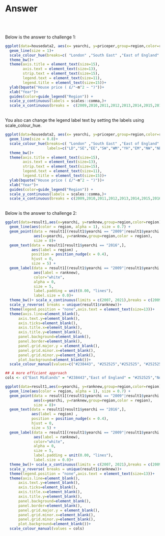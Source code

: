 # Answer
<br>

<br>
Below is the answer to challenge 1:

```r
ggplot(data=housedata2, aes(x= yearchi, y=priceper,group=region,color=region)) +geom_point(size=2)+
  geom_line(size = 1)+
  scale_colour_hue(breaks=c( "London" ,"South East" ,"East of England" ,"South West","West Midlands","Yorkshire and The Humber","East Midlands","North West","North East") )+
  theme_bw()+
  theme(axis.title = element_text(size=15),
        axis.text = element_text(size=13),
        strip.text = element_text(size=15),
        legend.text = element_text(size=11),
        legend.title = element_text(size=15))+
  ylab(bquote("House price ( £/"~m^2 ~ ")"))+
  xlab("Year")+
  guides(color=guide_legend("Region")) +
  scale_y_continuous(labels = scales::comma,)+
  scale_x_continuous(breaks =  c(2009,2010,2011,2012,2013,2014,2015,2016))
```
<br>
You also can change the legend label text by setting the labels using scale_colour_hue.
```r
ggplot(data=housedata2, aes(x= yearchi, y=priceper,group=region,color=region)) +geom_point(size=1.8)+
  geom_line(size = 0.8)+
  scale_colour_hue(breaks=c( "London" ,"South East" ,"East of England" ,"South West","West Midlands","Yorkshire and The Humber","East Midlands","North West","North East"),
                   labels=c("LD","SE","EE","SW","WM","YH","EM","NW","NE") )+
  theme_bw()+
  theme(axis.title = element_text(size=15), 
        axis.text = element_text(size=13),
        strip.text = element_text(size=15),
        legend.text = element_text(size=11),
        legend.title = element_text(size=15))+
  ylab(bquote("House price ( £/"~m^2 ~ ")"))+
  xlab("Year")+
  guides(color=guide_legend("Region")) +
  scale_y_continuous(labels = scales::comma,)+
  scale_x_continuous(breaks = c(2009,2010,2011,2012,2013,2014,2015,2016))
```
<br>
Below is the answer to challenge 2:
```r
ggplot(data=result1,aes(x=yearchi, y=ranknew,group=region,color=region))+
  geom_line(aes(color = region, alpha = 1), size = 0.7) +
  geom_point(data = result1[(result1$yearchi == "2009"|result1$yearchi == "2016"),],
             aes(x=yearchi, y=ranknew,group=region,color = region),
             size = 8)+
  geom_text(data = result1[result1$yearchi == "2016",], 
            aes(label = region) , 
            position = position_nudge(x = 0.4),
            hjust = 0,
            size = 5) +
  geom_label(data = result1[(result1$yearchi == "2009"|result1$yearchi == "2016"),],
             aes(label = ranknew), 
             color="white",
             alpha = 0,
             size = 5,
             label.padding = unit(0.00, "lines"), 
             label.size = 0.0)+
  theme_bw()+ scale_x_continuous(limits = c(2007, 2021),breaks = c(2009,2010,2011,2012,2013,2014,2015,2016))+
  scale_y_reverse( breaks = unique(result1$ranknew))+
  theme(legend.position = "none",axis.text = element_text(size=13))+
  theme(axis.line=element_blank(),
      axis.text.y=element_blank(),
      axis.ticks=element_blank(),
      axis.title.x=element_blank(),
      axis.title.y=element_blank(),
      panel.background=element_blank(),
      panel.border=element_blank(),
      panel.grid.major.y = element_blank(),
      panel.grid.minor.x=element_blank(),
      panel.grid.minor.y=element_blank(),
      plot.background=element_blank())+
  scale_colour_manual(values=c("#238443", "#252525","#252525", "#252525","#d95f0e", "#252525","#252525", "#252525","#d95f0e"))  

## A more efficient approach
cols <- c("East Midlands" = "#238443","East of England" = "#252525","North East" = "#252525","London" = "#252525","South East" = "#252525","West Midlands" = "#252525","South West" = "#252525", "Yorkshire and The Humber" = "#d95f0e", "North West" = "#d95f0e")

ggplot(data=result1,aes(x=yearchi, y=ranknew,group=region,color=region))+
  geom_line(aes(color = region, alpha = 1), size = 0.7) +
  geom_point(data = result1[(result1$yearchi == "2009"|result1$yearchi == "2016"),],
             aes(x=yearchi, y=ranknew,group=region,color = region),
             size = 8)+
  geom_text(data = result1[result1$yearchi == "2016",], 
            aes(label = region) , 
            position = position_nudge(x = 0.4),
            hjust = 0,
            size = 5) +
  geom_label(data = result1[(result1$yearchi == "2009"|result1$yearchi == "2016"),],
             aes(label = ranknew), 
             color="white",
             alpha = 0,
             size = 5,
             label.padding = unit(0.00, "lines"), 
             label.size = 0.0)+
  theme_bw()+ scale_x_continuous(limits = c(2007, 2021),breaks = c(2009,2010,2011,2012,2013,2014,2015,2016))+
  scale_y_reverse( breaks = unique(result1$ranknew))+
  theme(legend.position = "none",axis.text = element_text(size=13))+
  theme(axis.line=element_blank(),
      axis.text.y=element_blank(),
      axis.ticks=element_blank(),
      axis.title.x=element_blank(),
      axis.title.y=element_blank(),
      panel.background=element_blank(),
      panel.border=element_blank(),
      panel.grid.major.y = element_blank(),
      panel.grid.minor.x=element_blank(),
      panel.grid.minor.y=element_blank(),
      plot.background=element_blank())+
  scale_colour_manual(values = cols)  

```

